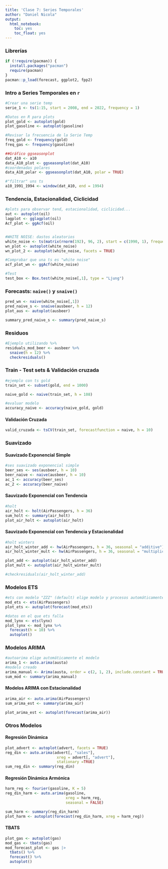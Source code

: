 ```yaml
---
title: 'Clase 7: Series Temporales'
author: "Daniel Nicola"
output:
  html_notebook:
    toc: yes
    toc_float: yes
---
```

### Librerías 
```r
if (!require(pacman)) {
  install.packages("pacman")
  require(pacman)
}
pacman::p_load(forecast, ggplot2, fpp2)
```

### Intro a Series Temporales en `r`
```r
#Crear una serie temp
serie_1 <- ts(1:15, start = 2008, end = 2022, frequency = 1)

#Datos en R para plots
plot_gold <- autoplot(gold)
plot_gasoline <- autoplot(gasoline)

#Revisar la frecuencia de la Serie Temp
freq_gold <- frequency(gold)
freq_gas <- frequency(gasoline)

##Gráfico ggseasonplot
dat_A10 <- a10
data_A10_plot <- ggseasonplot(dat_A10)
#coordenadas polares
data_A10_polar <- ggseasonplot(dat_A10, polar = TRUE)

#"filtrar" uns ts
a10_1991_1994 <- window(dat_A10, end = 1994)

```


### Tendencia, Estacionalidad, Ciclicidad
```r
#plots para observar tend, estacionalidad, ciclicidad...
aut <- autoplot(oil)
lagplot <- gglagplot(oil)
Acf_plot <- ggAcf(oil)


#WHITE NOISE: dastos aleatorios
white_noise <- ts(matrix(rnorm(192), 96, 2), start = c(1990, 1), frequency = 12)
wn_plot <- autoplot(white_noise)
wn_plot_2 <- autoplot(white_noise, facets = TRUE)

#Comprobar que una ts es "white noise"
acf_plot_wn <- ggAcf(white_noise)

#Test 
test_box <- Box.test(white_noise[,1], type = "Ljung")
```


### Forecasts: `naive()` y `snaive()`
```r
pred_wn <- naive(white_noise[,1])
pred_naive_s <- snaive(ausbeer, h = 12)
plot_aus <- autoplot(ausbeer)

summary_pred_naive_s <- summary(pred_naive_s)
```

### Residuos
```r
#Ejemplo utilizando %>%
residuals_mod_beer <- ausbeer %>%
  snaive(h = 12) %>%
  checkresiduals()
```


### Train - Test sets & Validación cruzada
```r
#ejemplo con ts gold
train_set <- subset(gold, end = 1000)

naive_gold <- naive(train_set, h = 108)

#evaluar modelo
accuracy_naive <- accuracy(naive_gold, gold)
```


#### Validación Cruzada
```r
valid_cruzada <- tsCV(train_set, forecastfunction = naive, h = 10)
```


### Suavizado

#### Suavizado Exponencial Simple
```r
#ses suavizado exponencial simple
beer_ses <- ses(ausbeer, h = 10)
beer_naive <- naive(ausbeer, h = 10)
ac_1 <- accuracy(beer_ses)
ac_2 <- accuracy(beer_naive)
```

#### Sauvizado Exponencial con Tendencia 
```r
#holt
air_holt <- holt(AirPassengers, h = 36)
sum_holt <- summary(air_holt)
plot_air_holt <- autoplot(air_holt)
```


#### Sauvizado Exponencial con Tendencia y Estacionalidad
```r
#holt winters
air_holt_winter_add <- hw(AirPassengers, h = 36, seasonal = "additive")
air_holt_winter_mult <- hw(AirPassengers, h = 36, seasonal = "multiplicative")

plot_add <- autoplot(air_holt_winter_add)
plot_mult <- autoplot(air_holt_winter_mult)

#checkresiduals(air_holt_winter_add)
```
### Modelos ETS
```r
#ets con modelo "ZZZ" (default) elige modelo y procesos automáticamente
mod_ets <- ets(AirPassengers)
plot_ets <- autoplot(forecast(mod_ets))

#datos en el que ets falla
mod_lynx <- ets(lynx)
plot_lynx <- mod_lynx %>%
  forecast(h = 10) %>%
  autoplot()
```


### Modelos ARIMA
```r
#autoarima elige automáticamente el modelo
arima_1 <- auto.arima(austa)
#modelo creado
arima_manual <- Arima(austa, order = c(2, 1, 2), include.constant = TRUE) 
sum_mod <- summary(arima_manual)
```


#### Modelos ARIMA con Estacionalidad
```r
arima_air <- auto.arima(AirPassengers)
sum_arima_est <- summary(arima_air)

plot_arima_est <- autoplot(forecast(arima_air))
```

### Otros Modelos

#### Regresión Dinámica
```r
plot_advert <- autoplot(advert, facets = TRUE)
reg_din <- auto.arima(advert[, "sales"],
                       xreg = advert[, "advert"],
                       stationary =TRUE)
sum_reg_din <- summary(reg_din)

```


#### Regresión Dinámica Armónica
```r
harm_reg <- fourier(gasoline, K = 5)
reg_din_harm <- auto.arima(gasoline, 
                           xreg = harm_reg, 
                           seasonal = FALSE)

sum_harm <- summary(reg_din_harm)
plot_harm <- autoplot(forecast(reg_din_harm, xreg = harm_reg))
```


#### TBATS
```r
plot_gas <- autoplot(gas)
mod_gas <- tbats(gas)
mod_forecast_plot <- gas |>
  tbats() %>%
  forecast() %>%
  autoplot()

```










